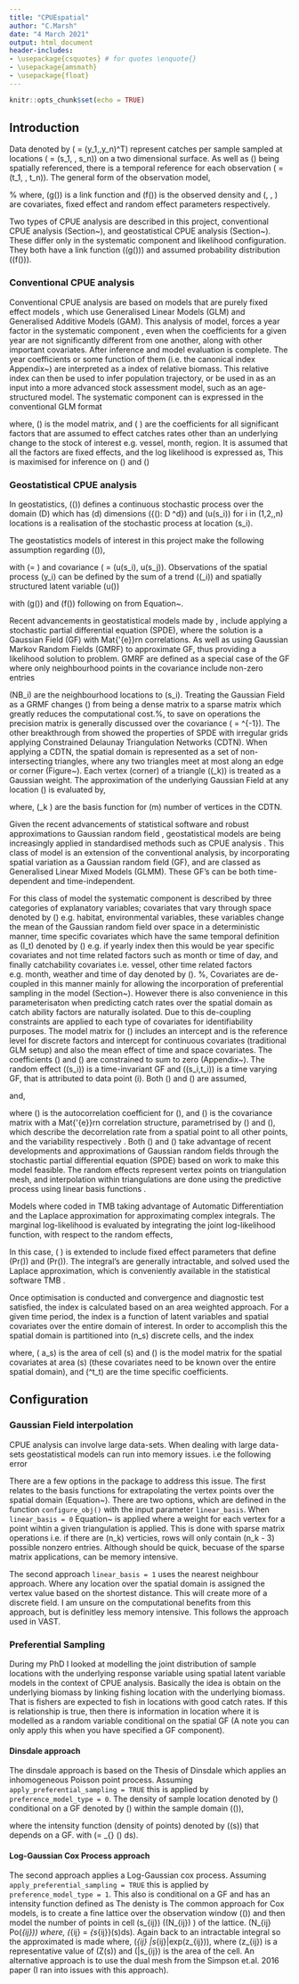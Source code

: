 ```yaml
---
title: "CPUEspatial"
author: "C.Marsh"
date: "4 March 2021"
output: html_document
header-includes:
- \usepackage{csquotes} # for quotes \enquote{}
- \usepackage{amsmath}
- \usepackage{float}
---
```


```r
knitr::opts_chunk$set(echo = TRUE)
```

## Introduction
Data denoted by \(\boldsymbol{y} = (y_1,\dots,y_n)^T\) represent catches per sample sampled at locations \(\boldsymbol{s} = (s_1, \dots, s_n)\) on a two dimensional surface. As well as \(\boldsymbol{y}\) being spatially referenced, there is a temporal reference for each observation \(\boldsymbol{t} = (t_1, \dots, t_n)\). The general form of the observation model,

\begin{align}
y_i & \sim f(\eta_i) \nonumber \\
\eta_i &= g^{-1} \left(\boldsymbol{Z}, \boldsymbol{\theta}, \boldsymbol{u}\right) \label{eq:sys_model} 
\end{align}
%
where, \(g()\) is a link function and \(f()\) is the observed density and \(\boldsymbol{Z}, \boldsymbol{\theta}, \boldsymbol{u}\) are covariates, fixed effect and random effect parameters respectively.

Two types of CPUE analysis are described in this project, conventional CPUE analysis (Section~\ref{subsub:conventional}), and geostatistical CPUE analysis (Section~\ref{subsub:geostatistical}). These differ only in the systematic component and likelihood configuration. They both have a link function (\(g\left(\right)\)) and assumed probability distribution (\(f\left(\right)\)).

### Conventional CPUE analysis
Conventional CPUE analysis are based on models that are purely fixed effect models \textbf{Find heaps of references}, which use Generalised Linear Models (GLM) and Generalised Additive Models (GAM). This analysis of model, forces a year factor in the systematic component \citep{maunder2004standardizing}, even when the coefficients for a given year are not significantly different from one another, along with other important covariates. After inference and model evaluation is complete. The year coefficients or some function of them (i.e. the canonical index Appendix~\ref{app:canonical_ndx}) are interpreted as a index of relative biomass. This relative index can then be used to infer population trajectory, or be used in as an input into a more advanced stock assessment model, such as an age-structured model. The systematic component can is expressed in the conventional GLM format

\begin{equation}\label{eq:conventional_sys_component}
	\boldsymbol{\eta} = \boldsymbol{X}\boldsymbol{\beta} 
\end{equation}

where, \(\boldsymbol{X}\) is the model matrix, and \(\boldsymbol{\beta} \) are the coefficients for all significant factors that are assumed to effect catches rates other than an underlying change to the stock of interest e.g. vessel, month, region. It is assumed that all the factors are fixed effects, and the log likelihood is expressed as,
\begin{equation}\label{eq:ll_conventional}
ll\left(\boldsymbol{\beta}, \theta | \boldsymbol{y}, \boldsymbol{X}\right) = log f\left(g^{-1}\left(\boldsymbol{\eta}\right),\theta\right)
\end{equation}
This is maximised for inference on \(\widehat{\boldsymbol{\beta}}\) and \(\widehat{\theta}\)


### Geostatistical CPUE analysis
In geostatistics, \(\mathcal{U}(\boldsymbol{s})\) defines a continuous stochastic process over the domain \(D\) which has \(d\) dimensions \(\{\mathcal{U}(\boldsymbol{s}): \boldsymbol{s} \in D \subseteq \mathbb{R}^d\}\) and \(u(s_i)\) for i in \(1,2,\dots,n\) locations is a realisation of the stochastic process at location \(s_i\).


The geostatistics models of interest in this project make the following assumption regarding \(\mathcal{U}(\boldsymbol{s})\),
\begin{equation}
\mathcal{U}(\boldsymbol{s}) \sim \mathcal{MVN}\left(\boldsymbol{\mu}, \boldsymbol{\Sigma} \right)
\end{equation}

with \(\mathbb{E}\left[ \mathcal{U}(\boldsymbol{s})\right] = \boldsymbol{\mu}\) and covariance \(\boldsymbol{\Sigma} = \text{Cov}(u(s_i), u(s_j)\). Observations of the spatial process \(y_i\) can be defined by the sum of a trend (\(\mu_i\)) and spatially structured latent variable \(u(\boldsymbol{s})\)
\begin{align}
y_i & \sim f(\eta_i) \nonumber \\
\eta_i &= g^{-1} \left(\boldsymbol{x}_i\boldsymbol{\beta} + u(s_i)\right) \label{eq:GMRF_model} \\ 
u(\boldsymbol{s}) | \theta & \sim \mathcal{MVN}\left(\boldsymbol{0}, \boldsymbol{\Sigma}_{\theta} \right) \nonumber
\end{align}

with \(g()\) and \(f()\) following on from Equation~\ref{eq:sys_model}.


Recent advancements in geostatistical models made by \cite{lindgren2011explicit}, include applying a stochastic partial differential equation (SPDE), where the solution is a Gaussian Field (GF) with Mat{\'{e}}rn correlations. As well as using Gaussian Markov Random Fields (GMRF) to approximate GF, thus providing a likelihood solution to \enquote{the big n} problem. GMRF are defined as a special case of the GF where only neighbourhood points in the covariance include non-zero entries
\begin{equation}
u(s_i | \boldsymbol{s_{-i}}) = u(s_i | \boldsymbol{s_{j}} : j \in NB_i)
\end{equation}

\(NB_i\) are the neighbourhood locations to \(s_i\). Treating the Gaussian Field as a GRMF changes \(\boldsymbol{\Sigma_{\alpha,\kappa}}\) from being a dense matrix to a sparse matrix which greatly reduces the computational cost.%, to save on operations the precision matrix is generally discussed over the covariance \(\boldsymbol{Q_{\alpha,\kappa}} = \boldsymbol{\Sigma_{\alpha,\kappa}}^{-1}\). 
The other breakthrough from \cite{lindgren2011explicit} showed the properties of SPDE with irregular grids applying Constrained Delaunay Triangulation Networks (CDTN). When applying a CDTN, the spatial domain is represented as a set of non-intersecting triangles, where any two triangles meet at most along an edge or corner (Figure~\ref{fig:mesh}). Each vertex (corner) of a triangle (\(\omega_k\)) is treated as a Gaussian weight. The approximation of the underlying Gaussian Field at any location \(\boldsymbol{s}\) is evaluated by,
\begin{equation}\label{eq:basis}
u(\boldsymbol{s}) = \sum\limits_{k = 1}^m \psi_k \omega_k
\end{equation}

where, \(\psi_k \) are the basis function for \(m\) number of vertices in the CDTN.


Given the recent advancements of statistical software \citep{tmb} and robust approximations to Gaussian random field \citep{lindgren2011explicit}, geostatistical models are being increasingly applied in standardised methods such as CPUE analysis \citep{thorson2015geostatistical, shelton2014spatial} \textbf{find more examples}. This class of model is an extension of the conventional analysis, by incorporating spatial variation as a Gaussian random field (GF), and are classed as Generalised Linear Mixed Models (GLMM). These GF's can be both time-dependent and time-independent.


For this class of model the systematic component is described by three categories of explanatory variables; covariates that vary through space denoted by \(\boldsymbol{X^s}\) e.g. habitat, environmental variables, these variables change the mean of the Gaussian random field over space in a deterministic manner, time specific covariates which have the same temporal definition as \(I_t\) denoted by \(\boldsymbol{X^t}\) e.g. if yearly index then this would be year specific covariates and not time related factors such as month or time of day, and finally catchability covariates i.e. vessel, other time related factors e.g. month, weather and time of day denoted by \(\boldsymbol{X}\).
\begin{equation}\label{eq:systematic_componet}
\eta_i =   \boldsymbol{X_i}\boldsymbol{\beta} + \boldsymbol{X^t_i}\boldsymbol{\beta^t} + \boldsymbol{X^s_i}\boldsymbol{\beta^s} + \omega(s_i) + \epsilon(s_i,t_i) 
\end{equation}
%,
Covariates are de-coupled in this manner mainly for allowing the incorporation of preferential sampling in the model (Section~\ref{sub:PS}). However there is also convenience in this parameterisaton when predicting catch rates over the spatial domain as catch ability factors are naturally isolated. Due to this de-coupling constraints are applied to each type of covariates for identifiability purposes. The model matrix for \(\boldsymbol{X}\) includes an intercept and is the reference level for discrete factors and intercept for continuous covariates (traditional GLM setup) and also the mean effect of time and space covariates. The coefficients \(\boldsymbol{\beta^t}\) and \(\boldsymbol{\beta^s}\) are constrained to sum to zero (Appendix~\ref{app:glm_matrix}). The random effect \(\omega(s_i)\) is a time-invariant GF and \(\epsilon(s_i,t_i)\) is a time varying GF, that is attributed to data point \(i\). Both \(\boldsymbol{\omega}\) and \(\boldsymbol{\epsilon_{t}}\) are assumed,
\begin{equation}\label{eq:latent_spatial_model}
\boldsymbol{\omega} \sim \mathcal{MVN}\left(\boldsymbol{0}, \boldsymbol{\Sigma}_{\boldsymbol{\omega}} \right)
\end{equation}

and,
\begin{align}\label{eq:latent_spatial_time_model}
\boldsymbol{\epsilon_{t}} \sim \mathcal{MVN}\left(\boldsymbol{0}, \boldsymbol{\Sigma}_{\boldsymbol{\epsilon}} \right) & &\text{for } t = 1\\
\boldsymbol{\epsilon_{t}} \sim \mathcal{MVN}\left(\rho\boldsymbol{\epsilon_{t-1}}, \boldsymbol{\Sigma}_{\boldsymbol{\epsilon}} \right) & &\text{for } t > 1
\end{align}

where \(\rho\) is the autocorrelation coefficient  for \(\boldsymbol{\epsilon_{t}}\), and \(\boldsymbol{\Sigma}\) is the covariance matrix with a Mat{\'{e}}rn correlation structure, parametrised by \(\kappa\) and \(\tau\), which describe the decorrelation rate from a spatial point to all other points, and the variability respectively \textbf{Double check language\textbackslash interpretation of parameters.}. Both \(\boldsymbol{\omega}\) and \(\boldsymbol{\epsilon_{t}}\) take advantage of recent developments and approximations of Gaussian random fields through the stochastic partial differential equation (SPDE) based on \cite{lindgren2011explicit} work to make this model feasible. The random effects represent vertex points on triangulation mesh, and interpolation within triangulations are done using the predictive process \citep{latimer2009hierarchical} using linear basis functions \citep{lindgren2011explicit}.



Models where coded in TMB \citep{tmb} taking advantage of Automatic Differentiation \citep{fournier2012ad} and the Laplace approximation for approximating complex integrals. The marginal log-likelihood is evaluated by integrating the joint log-likelihood function, with respect to the random effects,
\begin{equation}\label{eq:loglik_geostatistical}
	ll_M\left(\boldsymbol{\beta}, \boldsymbol{\theta}  | \boldsymbol{y}, \boldsymbol{X}\right) = log \int\int  f\left(g^{-1}\left(\boldsymbol{\eta}\right),\theta\right)Pr\left(\boldsymbol{\omega}\right)Pr\left(\boldsymbol{\epsilon}\right) d\boldsymbol{\omega}d\boldsymbol{\epsilon}
\end{equation}

In this case, \( \boldsymbol{\theta}\) is extended to include fixed effect parameters that define \(Pr\left(\boldsymbol{\omega}\right)\) and \(Pr\left(\boldsymbol{\epsilon}\right)\). The integral's are generally intractable, and solved used the Laplace approximation, which is conveniently available in the statistical software TMB \citep{tmb}.



Once optimisation is conducted and convergence and diagnostic test satisfied, the index is calculated based on an area weighted approach. For a given time period, the index is a function of latent variables and spatial covariates over the entire domain of interest. In order to accomplish this the spatial domain is partitioned into \(n_s\) discrete cells, and the index
\begin{equation}\label{eq:derived_ndx}
I_t = \sum\limits_{s = 1}^{n_s} a_s g^{-1}\left(\beta^t_t + \boldsymbol{\tilde{X}_s^s}\boldsymbol{\beta^s} + \omega(s) + \epsilon(s,t)\right)
\end{equation}

where, \( a_s\) is the area of cell \(s\) and \(\boldsymbol{\tilde{X}_s^s}\) is the model matrix for the spatial covariates at area \(s\) (these covariates need to be known over the entire spatial domain), and \(\beta^t_t\) are the time specific coefficients.


## Configuration

### Gaussian Field interpolation {-}
CPUE analysis can involve large data-sets. When dealing with large data-sets geostatistical models can run into memory issues. i.e the following error 


There are a few options in the package to address this issue. The first relates to the basis functions for extrapolating the vertex points over the spatial domain (Equation~\ref{eq:basis}). There are two options, which are defined in the function `configure_obj()` with the input parameter `linear_basis`. When `linear_basis = 0` Equation~\ref{eq:basis} is applied where a weight for each vertex for a point wihtin a given triangulation is applied. This is done with sparse matrix operations i.e. if there are \(n_k\) verticies, rows will only contain \(n_k - 3\) possible nonzero entries. Although should be quick, becuase of the sparse matrix applications, can be memory intensive. 

The second approach `linear_basis = 1` uses the nearest neighbour approach. Where any location over the spatial domain is assigned the vertex value based on the shortest distance. This will create more of a discrete field. I am unsure on the computational benefits from this approach, but is definitley less memory intensive. This follows the approach used in VAST.

### Preferential Sampling {-}
During my PhD I looked at modelling the joint distribution of sample locations with the underlying response variable using spatial latent variable models in the context of CPUE analysis. Basically the idea is obtain \enquote{information} on the underlying biomass by linking fishing location with the underlying biomass. That is fishers are expected to fish in locations with good catch rates. If this is relationship is true, then there is information in location where it is modelled as a random variable conditional on the spatial GF (A note you can only apply this when you have specified a GF component).

#### Dinsdale approach {-}
The dinsdale approach is based on the Thesis of Dinsdale which applies an inhomogeneous Poisson point process. Assuming `apply_preferential_sampling = TRUE` this is applied by `preference_model_type = 0`. The density of sample location denoted by \(\boldsymbol{s}\) conditional on a GF denoted by \(\boldsymbol{u(s)}\) within the sample domain \((\Omega)\),

\begin{equation}
  Pr[\boldsymbol{s} | \boldsymbol{u(s)}] = \frac{\lambda\left(\boldsymbol{s}\right)}{\Lambda} \approx  \prod\limits_{i = 1}^n \frac{\lambda\left(s_i\right)}{\sum\limits_{j = 1}^{n_s} a_j\lambda\left(s_j\right)}
\end{equation}
where the intensity function (density of points) denoted by \(\lambda(s)\) that depends on a GF.
with \(\Lambda = \int_{\Omega} \lambda(\boldsymbol{s}) ds\).

\begin{align}
	H(s) &= \boldsymbol{X^s}\boldsymbol{\beta^s} + \omega(\boldsymbol{s}) + \epsilon(\boldsymbol{s},t)\\
	\lambda(s) &= exp\{\beta^{pref} H(s)\}
\end{align}


#### Log-Gaussian Cox Process approach {-}
The second approach applies a Log-Gaussian cox process. Assuming `apply_preferential_sampling = TRUE` this is applied by `preference_model_type = 1`. This also is conditional on a GF and has an intensity function defined as
\begin{align}
	H(s) &= \boldsymbol{X^s}\boldsymbol{\beta^s} + \omega(\boldsymbol{s}) + \epsilon(\boldsymbol{s},t)\\
	\lambda(s) &= exp\{\alpha^{pp} + \beta^{pref} H(s)\}
\end{align}
The denisty is 
\begin{equation}\label{eq:IPP_dens}
\pi(\mathcal{S}|\lambda) = exp\bigg(|D| - \int_{D}\lambda(s) ds \bigg)\prod_{s_i \in \mathcal{S}} \lambda(s_i)
\end{equation}
The common approach for Cox models, is to create a fine lattice over the observation window \((\Omega)\) and then model the number of points in cell \(s_{ij}\) (\(N_{ij}\) ) of the lattice. \(N_{ij} \sim Po(\Lambda_{ij})\) where, \(\Lambda_{ij} = \int_{s_{ij}}\lambda(s)ds\). Again back to an intractable integral so the approximated is made where, \(\Lambda_{ij} \approx |s_{ij}|exp(z_{ij})\), where \(z_{ij}\) is a representative value of \(Z(s)\) and \(|s_{ij}\) is the area of the cell. An alternative approach is to use the dual mesh from the Simpson et.al. 2016 paper (I ran into issues with this approach).

